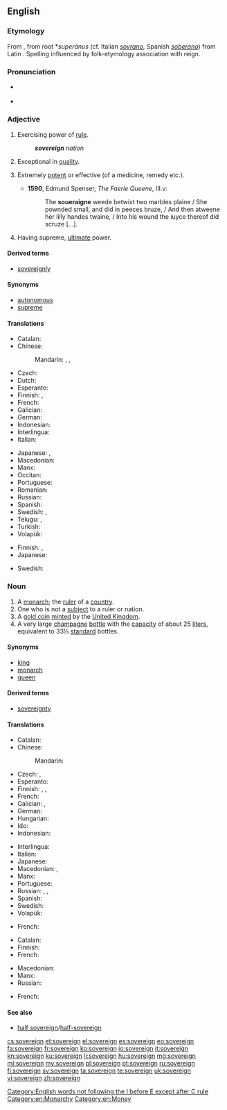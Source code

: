 ==English==
{{wikipedia}}

===Etymology===
From {{etyl|fro}} {{term|soverain|lang=la}}, from {{etyl|VL.}} root *''superānus'' (cf. Italian ''[[sovrano]]'', Spanish ''[[soberano]]'') from Latin {{term|super||above|lang=la}}. Spelling influenced by folk-etymology association with reign.

===Pronunciation===
* {{a|UK}} {{IPA|/ˈsɒv.rɪn/}}
* {{audio|en-us-sovereign.ogg|Audio (US)}}

===Adjective===
{{en-adj}}

# Exercising power of [[rule]].
#: '''''sovereign''' nation''
# Exceptional in [[quality]].
# {{context|now|_|rare}} Extremely [[potent]] or effective (of a medicine, remedy etc.).
#* '''1590''', Edmund Spenser, ''The Faerie Queene'', III.v:
#*: The '''soueraigne''' weede betwixt two marbles plaine / She pownded small, and did in peeces bruze, / And then atweene her lilly handes twaine, / Into his wound the iuyce thereof did scruze [...].
# Having supreme, [[ultimate]] power.

====Derived terms====
* [[sovereignly]]

====Synonyms====
* [[autonomous]]
* [[supreme]]

====Translations====
{{trans-top|exercising power of rule}}
* Catalan: {{t|ca|sobirà}}
* Chinese:
*: Mandarin: {{t|cmn|自主|tr=zìzhǔ de|alt=自主的|sc=Hani}}, {{t|cmn|獨立|alt=獨立的|sc=Hani}}, {{t|cmn|独立|tr=dúlì de|alt=独立的|sc=Hani}}
* Czech: {{t-|cs|svrchovaný}}
* Dutch: {{t+|nl|soeverein}}
* Esperanto: {{t|eo|suverena}}
* Finnish: {{t+|fi|itsenäinen}}, {{t+|fi|suvereeni}}
* French: {{t+|fr|souverain}}
* Galician: {{t-|gl|soberano}}
* German: {{t-|de|souverän}}
* Indonesian: {{t+|id|berdaulat}}
* Interlingua: {{t|ia|soveran}}
* Italian: {{t+|it|sovrano}}
{{trans-mid}}
* Japanese: {{t+|ja|独立|tr=どくりつした, dokuritsu-shita|alt=独立した}}, {{t-|ja|自立|tr=じりつした, jiritsu-shita|alt=自立した}}
* Macedonian: {{t-|mk|суверен|m|tr=súveren|sc=Cyrl}}
* Manx: {{t-|gv|ard-reeoil}}
* Occitan: {{t+|oc|sobeiran}}
* Portuguese: {{t+|pt|soberano}}
* Romanian: {{t+|ro|suveran}}
* Russian: {{t+|ru|суверенный|tr=suverénnyj|sc=Cyrl}}
* Spanish: {{t+|es|soberano}}
* Swedish: {{t+|sv|självständig}}, {{t+|sv|suverän}}
* Telugu: {{t|te|సార్వభౌమ|tr=saarvabhauma|sc=Telu}}, {{t|te|సర్వసత్తాక|tr=sarvasattaaka|sc=Telu}}
* Turkish: {{t+|tr|egemen}}
* Volapük: {{t|vo|soveränik}}
{{trans-bottom}}

{{trans-top|exceptional in quality}}
* Finnish: {{t+|fi|erinomainen}}, {{t+|fi|suvereeni}}
* Japanese: {{t-|ja|卓越した|tr=takuetsu shita}}
{{trans-mid}}
* Swedish: {{t+|sv|suverän}}
{{trans-bottom}}

===Noun===
{{en-noun}}

# A [[monarch]]; the [[ruler]] of a [[country]].
# One who is not a [[subject]] to a ruler or nation.
# A [[gold coin]] [[mint]]ed by the [[United Kingdom]].
# A very large [[champagne]] [[bottle]] with the [[capacity]] of about 25 [[liter]]s, equivalent to 33⅓ [[standard]] bottles.

====Synonyms====
* [[king]]
* [[monarch]]
* [[queen]]

====Derived terms====
* [[sovereignty]]

====Translations====
{{trans-top|monarch}}
* Catalan: {{t|ca|sobirà|m}}
* Chinese:
*: Mandarin: {{t|cmn|君主|tr=jūnzhǔ|sc=Hani}}
* Czech: {{t-|cs|vládce|m}}, {{t-|cs|panovník|m}}
* Esperanto: {{t-|eo|suvereno}}
* Finnish: {{t+|fi|monarkki}}, {{t+|fi|hallitsija}}, {{t-|fi|valtias}}
* French: {{t+|fr|souverain|m}}
* Galician: {{t-|gl|soberano|m}}, {{t-|gl|soberana|f}}
* German: {{t+|de|Souverän}}
* Hungarian: {{t+|hu|uralkodó}}
* Ido: {{t+|io|rejo}}
* Indonesian: {{t+|id|penguasa}}
{{trans-mid}}
* Interlingua: {{t|ia|soverano}}
* Italian: {{t+|it|sovrano}}
* Japanese: {{t+|ja|君主|tr=くんしゅ, kunshu}}
* Macedonian: {{t-|mk|владетел|m|tr=vládetel|sc=Cyrl}}, {{t-|mk|суверен|m|tr=súveren|sc=Cyrl}}
* Manx: {{t-|gv|ard-ree|m}}
* Portuguese: {{t+|pt|suserano|m}}
* Russian: {{t+|ru|суверен|m|tr=suverén|sc=Cyrl}}, {{t+|ru|властитель|m|tr=vlastítel'|sc=Cyrl}}, {{t+|ru|монарх|m|tr=monárx|sc=Cyrl}}
* Spanish: {{t+|es|soberano}}
* Swedish: {{t+|sv|regent|c}}
* Volapük: {{t|vo|soveran}}
{{trans-bottom}}

{{trans-top|one who is not a subject to a ruler or nation}}
* French: {{t+|fr|souverain|m}}
{{trans-mid}}
{{trans-bottom}}

{{trans-top|coin}}
* Catalan: {{t|ca|sobirà|m}}
* Finnish: {{t-SOP|fi|[[punta|punnan]] [[kultaraha]]}}
* French: {{t+|fr|souverain|m}}
{{trans-mid}}
* Macedonian: {{t-|mk|соверин|m|tr=sóverin|sc=Cyrl}}
* Manx: {{t-|gv|punt airhey|m}}
* Russian: {{t+|ru|соверен|m|tr=sóveren|sc=Cyrl}}
{{trans-bottom}}

{{trans-top|very large champagne bottle}}
* French: {{t+|fr|souverain|m}}
{{trans-mid}}
{{trans-bottom}}

====See also====
* [[half sovereign]]/[[half-sovereign]]

[[Category:English words not following the I before E except after C rule]]
[[Category:en:Monarchy]]
[[Category:en:Money]]

[[cs:sovereign]]
[[et:sovereign]]
[[el:sovereign]]
[[es:sovereign]]
[[eo:sovereign]]
[[fa:sovereign]]
[[fr:sovereign]]
[[ko:sovereign]]
[[io:sovereign]]
[[it:sovereign]]
[[kn:sovereign]]
[[ku:sovereign]]
[[li:sovereign]]
[[hu:sovereign]]
[[mg:sovereign]]
[[ml:sovereign]]
[[my:sovereign]]
[[pl:sovereign]]
[[pt:sovereign]]
[[ru:sovereign]]
[[fi:sovereign]]
[[sv:sovereign]]
[[ta:sovereign]]
[[te:sovereign]]
[[uk:sovereign]]
[[vi:sovereign]]
[[zh:sovereign]]